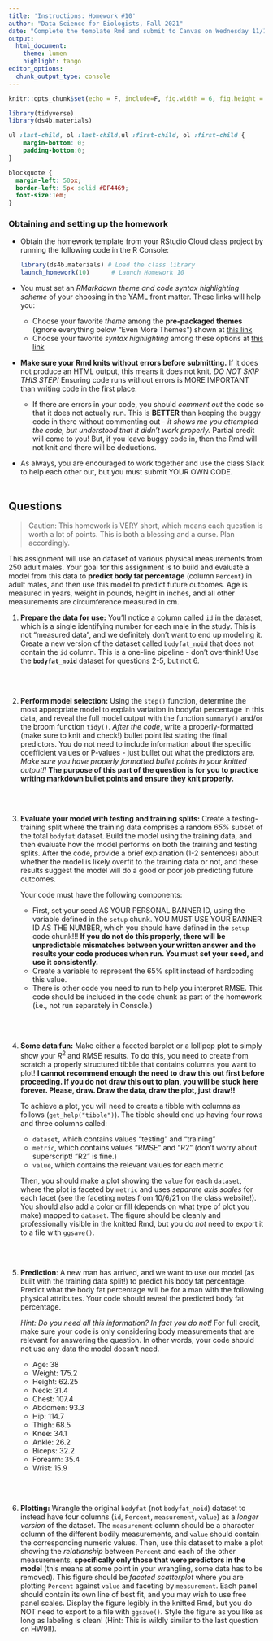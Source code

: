 ```yaml
---
title: 'Instructions: Homework #10'
author: "Data Science for Biologists, Fall 2021"
date: "Complete the template Rmd and submit to Canvas on Wednesday 11/17/21 by 2 PM"
output: 
  html_document:
    theme: lumen
    highlight: tango
editor_options: 
  chunk_output_type: console
---
```


```r
knitr::opts_chunk$set(echo = F, include=F, fig.width = 6, fig.height = 4, message = F, warning = F)

library(tidyverse)
library(ds4b.materials)
```


```css
ul :last-child, ol :last-child,ul :first-child, ol :first-child {
    margin-bottom: 0;
    padding-bottom:0;
}

blockquote {
  margin-left: 50px;
  border-left: 5px solid #DF4469;
  font-size:1em;
}
```


### Obtaining and setting up the homework

+ Obtain the homework template from your RStudio Cloud class project by running the following code in the R Console:

  ```r
  library(ds4b.materials) # Load the class library
  launch_homework(10)      # Launch Homework 10
  ```

+ You must set an _RMarkdown theme and code syntax highlighting scheme_ of your choosing in the YAML front matter. These links will help you:
  + Choose your favorite _theme_ among the **pre-packaged themes** (ignore everything below "Even More Themes") shown at [this link](https://www.datadreaming.org/post/r-markdown-theme-gallery/)
  + Choose your favorite _syntax highlighting_ among these options at [this link](https://www.garrickadenbuie.com/blog/pandoc-syntax-highlighting-examples/)
+ **Make sure your Rmd knits without errors before submitting.** If it does not produce an HTML output, this means it does not knit. _DO NOT SKIP THIS STEP!_ Ensuring code runs without errors is MORE IMPORTANT than writing code in the first place.
  + If there are errors in your code, you should *comment out* the code so that it does not actually run. This is **BETTER** than keeping the buggy code in there without commenting out - _it shows me you attempted the code, but understood that it didn't work properly._ Partial credit will come to you! But, if you leave buggy code in, then the Rmd will not knit and there will be deductions.
+ As always, you are encouraged to work together and use the class Slack to help each other out, but you must submit YOUR OWN CODE.
<br><br>


## Questions

> Caution: This homework is VERY short, which means each question is worth a lot of points. This is both a blessing and a curse. Plan accordingly. 

This assignment will use an dataset of various physical measurements from 250 adult males. Your goal for this assignment is to build and evaluate a model from this data to **predict body fat percentage** (column `Percent`) in adult males, and then use this model to predict future outcomes. Age is measured in years, weight in pounds, height in inches, and all other measurements are circumference measured in cm.

1. **Prepare the data for use:** You'll notice a column called `id` in the dataset, which is a single identifying number for each male in the study. This is not "measured data", and we definitely don't want to end up modeling it. Create a new version of the dataset called `bodyfat_noid` that does not contain the `id` column. This is a one-line pipeline - don't overthink! Use the **`bodyfat_noid`** dataset for questions 2-5, but not 6.

<br><br>


2. **Perform model selection:** Using the `step()` function, determine the most appropriate model to explain variation in bodyfat percentage in this data, and reveal the full model output with the function `summary()` and/or the broom function `tidy()`. 
*After the code*, write a properly-formatted (make sure to knit and check!) bullet point list stating the final predictors. You do not need to include information about the specific coefficient values or P-values - just bullet out what the predictors are. *Make sure you have properly formatted bullet points in your knitted output!!* **The purpose of this part of the question is for you to practice writing markdown bullet points and ensure they knit properly.**

<br><br>

3. **Evaluate your model with testing and training splits:** Create a testing-training split where the training data comprises a random *65%* subset of the total `bodyfat` dataset. Build the model using the training data, and then evaluate how the model performs on both the training and testing splits. After the code, provide a brief explanation (1-2 sentences) about whether the model is likely overfit to the training data or not, and these results suggest the model will do a good or poor job predicting future outcomes.

    Your code must have the following components:

    + First, set your seed AS YOUR PERSONAL BANNER ID, using the variable defined in the `setup` chunk. YOU MUST USE YOUR BANNER ID AS THE NUMBER, which you should have defined in the `setup` code chunk!!! **If you do not do this properly, there will be unpredictable mismatches between your written answer and the results your code produces when run. You must set your seed, and use it consistently.**
    + Create a variable to represent the 65% split instead of hardcoding this value.
    + There is other code you need to run to help you interpret RMSE. This code should be included in the code chunk as part of the homework (i.e., not run separately in Console.) 

<br><br>

4. **Some data fun:** Make either a faceted barplot or a lollipop plot to simply show your $R^2$ and RMSE results. To do this, you need to create from scratch a properly structured tibble that contains columns you want to plot! **I cannot recommend enough the need to draw this out first before proceeding. If you do not draw this out to plan, you will be stuck here forever. Please, draw. Draw the data, draw the plot, just draw!!**

    To achieve a plot, you will need to create a tibble with columns as follows (`get_help("tibble")`). The tibble should end up having four rows and three columns called:

      + `dataset`, which contains values "testing" and "training"
      + `metric`, which contains values "RMSE" and "R2" (don't worry about superscript! "R2" is fine.)
      + `value`, which contains the relevant values for each metric
    
    
    Then, you should make a plot showing the `value` for each `dataset`, where the plot is faceted by `metric` and uses *separate axis scales* for each facet (see the faceting notes from 10/6/21 on the class website!). You should also add a color or fill (depends on what type of plot you make) mapped to `dataset`. The figure should be cleanly and professionally visible in the knitted Rmd, but you do _not_ need to export it to a file with `ggsave()`.


<br><br>

5. **Prediction**: A new man has arrived, and we want to use our model (as built with the training data split!) to predict his body fat percentage. Predict what the body fat percentage will be for a man with the following physical attributes. Your code should reveal the predicted body fat percentage.

    *Hint: Do you need all this information? In fact you do not!* For full credit, make sure your code is only considering body measurements that are relevant for answering the question. In other words, your code should not use any data the model doesn't need.


    + Age:      38
    + Weight:   175.2
    + Height:   62.25
    + Neck:     31.4
    + Chest:    107.4
    + Abdomen:  93.3
    + Hip:      114.7
    + Thigh:    68.5
    + Knee:     34.1
    + Ankle:    26.2
    + Biceps:   32.2
    + Forearm:  35.4
    + Wrist:    15.9


<br><br>


6. **Plotting:** Wrangle the original `bodyfat` (not `bodyfat_noid`) dataset to instead have four columns (`id`, `Percent`, `measurement`, `value`) as a _longer version_ of the dataset. The `measurement` column should be a character column of the different bodily measurements, and `value` should contain the corresponding numeric values. Then, use this dataset to make a plot showing the *relationship* between `Percent` and each of the other measurements, **specifically only those that were predictors in the model** (this means at some point in your wrangling, some data has to be removed). This figure should be *faceted scatterplot* where you are plotting `Percent` against `value` and faceting by `measurement`. Each panel should contain its own line of best fit, and you may wish to use free panel scales. Display the figure legibly in the knitted Rmd, but you do NOT need to export to a file with `ggsave()`. Style the figure as you like as long as labeling is clean! (Hint: This is wildly similar to the last question on HW9!!).
